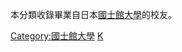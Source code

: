 {{Catnav|頁面分類|人物|校友|大學校友|日本的大學校友}}
本分類收錄畢業自日本[[國士館大學|國士館大學]]的校友。

[[Category:國士館大學|Category:國士館大學]]
[[Category:日本的大学校友|K]]